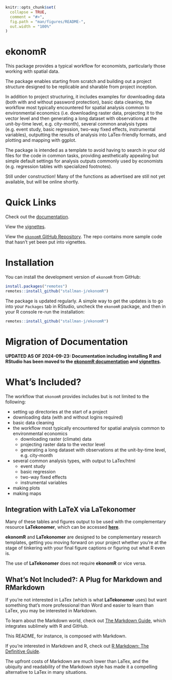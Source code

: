 <!-- README.md is generated from README.Rmd. Please edit that file -->

```r
knitr::opts_chunk$set(
  collapse = TRUE,
  comment = "#>",
  fig.path = "man/figures/README-",
  out.width = "100%"
)
```

<!-- The README.md is the thing that goes on the Github REPO page Here: https://github.com/stallman-j/ekonomR. The index.md  goes here: https://stallman-j.github.io/ekonomR/. Are they basically the same document? yes.-->

# ekonomR


This package provides a typical workflow for economists, particularly those working with spatial data.

The package enables starting from scratch and building out a project structure designed to be replicable and sharable from project inception. 
    
In addition to project structuring, it includes examples for downloading data (both with and without password protection), basic data cleaning, the workflow most typically encountered for spatial analysis common to environmental economics (i.e. downloading raster data, projecting it to the vector level and then generating a long dataset with observations at the unit-by-time level, e.g. city-month), several common analysis types (e.g. event study, basic regression, two-way fixed effects, instrumental variables), outputting the results of analysis into LaTex-friendly formats, and plotting and mapping with ggplot.
    
The package is intended as a template to avoid having to search in your old files for the code in common tasks, providing aesthetically appealing but simple default settings for analysis outputs commonly used by economists (e.g. regression tables with specialized footnotes). 

Still under construction! Many of the functions as advertised are still not yet available, but will be online shortly.


# Quick Links

Check out the [documentation](https://stallman-j.github.io/ekonomR/documentation/documentation/).

View the [vignettes](https://stallman-j.github.io/ekonomR/vignettes/vignettes/).

View the [`ekonomR` GitHub Repository](https://github.com/stallman-j/ekonomR). The repo contains more sample code that hasn't yet been put into vignettes.


# Installation

You can install the development version of `ekonomR` from GitHub:

``` r
install.packages("remotes")
remotes::install_github("stallman-j/ekonomR")
```

The package is updated regularly. A simple way to get the updates is to go into your `Packages` tab in RStudio, uncheck the `ekonomR` package, and then in your R console re-run the installation:

``` r
remotes::install_github("stallman-j/ekonomR")
```

# Migration of Documentation

**UPDATED AS OF 2024-09-23: Documentation including installing R and RStudio has been moved to the [ekonomR documentation](https://stallman-j.github.io/ekonomR/documentation/documentation/) and [vignettes](https://stallman-j.github.io/ekonomR/vignettes/vignettes/).** 

# What's Included?

The workflow that `ekonomR` provides includes but is not limited to the following:

- setting up directories at the start of a project
- downloading data (with and without logins required)
- basic data cleaning
- the workflow most typically encountered for spatial analysis common to environmental economics
    - downloading raster (climate) data
    - projecting raster data to the vector level
    - generating a long dataset with observations at the unit-by-time level, e.g. city-month
- several common analysis types, with output to LaTex/html
    - event study
    - basic regression
    - two-way fixed effects
    - instrumental variables
- making plots
- making maps

## Integration with LaTeX via LaTekonomer

Many of these tables and figures output to be used with the complementary resource **LaTekonomer**, which can be accessed [**here**](https://stallman-j.github.io/LaTekonomer).  

**ekonomR** and **LaTekonomer**  are designed to be complementary research templates, getting you moving forward on your project whether you're at the stage of tinkering with your final figure captions or figuring out what R even is.

The use of **LaTekonomer** does not require **ekonomR** or vice versa.

## What's Not Included?: A Plug for Markdown and RMarkdown

If you're not interested in LaTex (which is what **LaTekonomer** uses) but want something that's more professional than Word and easier to learn than LaTex, you may be interested in Markdown. 

To learn about the Markdown world, check out [The Markdown Guide](https://www.markdownguide.org/book/), which integrates sublimely with R and GitHub. 

This README, for instance, is composed with Markdown. 

If you're interested in Markdown and R, check out [R Markdown: The Definitive Guide](https://bookdown.org/yihui/rmarkdown/). 

The upfront costs of Markdown are much lower than LaTex, and the ubiquity and readability of the Markdown style has made it a compelling alternative to LaTex in many situations.
